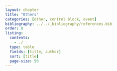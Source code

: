 ```yaml
---
layout: chapter
title: "Others"
categories: [other, control block, event]
bibliography: ../../_bibliography/references.bib
order: 8
listing:
  contents: 
    - ./
  type: table
  fields: [title, author]
  sort: [title]
  page-size: 50
---
```

